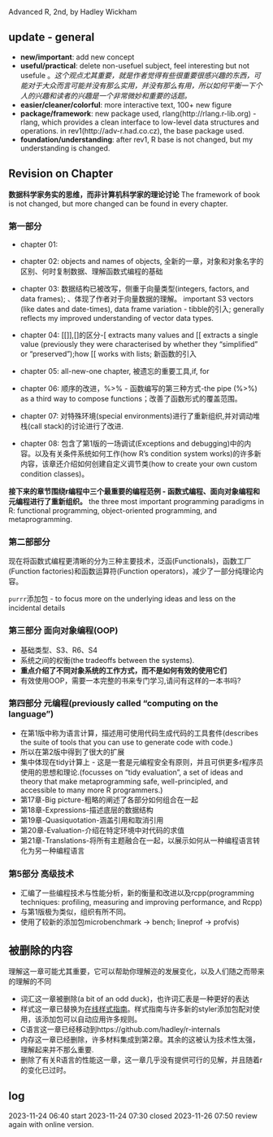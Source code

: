 Advanced R, 2nd, by Hadley Wickham


## update - general
- **new/important**: add new concept
- **useful/practical**: delete non-usefuel subject, feel interesting but not usefule 。*这个观点尤其重要，就是作者觉得有些很重要很感兴趣的东西，可能对于大众而言可能并没有那么实用，并没有那么有用，所以如何平衡一下个人的兴趣和读者的兴趣是一个非常微妙和重要的话题。*
- **easier/cleaner/colorful**: more interactive text, 100+ new figure
- **package/framework**: new package used, rlang(http://rlang.r-lib.org) -  rlang, which provides a clean interface to low-level data structures and operations. in rev1(http://adv-r.had.co.cz), the base package used.
- **foundation/understanding**: after rev1, R base is not changed, but my understanding is changed.

## Revision on Chapter
**数据科学家务实的思维，而非计算机科学家的理论讨论**
The framework of book is not changed, but more changed can be found in every chapter.

### 第一部分
- chapter 01: 

- chapter 02: objects and names of objects, 全新的一章，对象和对象名字的区别、何时复制数据、理解函数式编程的基础

- chapter 03: 数据结构已被改写，侧重于向量类型(integers, factors, and data frames);  、体现了作者对于向量数据的理解。 important S3 vectors (like dates and date-times), data frame variation - tibble的引入; generally reflects my improved understanding of vector data types.

- chapter 04: [[]],[]的区分-[ extracts many values and [[ extracts a single value (previously they were characterised by whether they “simplified” or “preserved”);how [[ works with lists; 新函数的引入

- chapter 05: all-new-one chapter, 被遗忘的重要工具,if, for

- chapter 06: 顺序的改进，%>% - 函数编写的第三种方式-the pipe (%>%) as a third way to compose functions；改善了函数形式的覆盖范围。

- chapter 07: 对特殊环境(special environments)进行了重新组织,并对调动堆栈(call stack)的讨论进行了改进.

- chapter 08: 包含了第1版的一场调试(Exceptions and debugging)中的内容。以及有关条件系统如何工作(how R’s condition system works)的许多新内容，该章还介绍如何创建自定义调节类(how to create your own custom condition classes)。

**接下来的章节围绕r编程中三个最重要的编程范例  - 函数式编程、面向对象编程和元编程进行了重新组织。**
the three most important programming paradigms in R: functional programming, object-oriented programming, and metaprogramming.

### 第二部部分
现在将函数式编程更清晰的分为三种主要技术，泛函(Functionals)，函数工厂(Function factories)和函数运算符(Function operators)，减少了一部分纯理论内容。

`purrr`添加包 - to focus more on the underlying ideas and less on the incidental details

### 第三部分 面向对象编程(OOP)
- 基础类型、S3、R6、S4
- 系统之间的权衡(the tradeoffs between the systems).
- **重点介绍了不同对象系统的工作方式，而不是如何有效的使用它们**
- 有效使用OOP，需要一本完整的书来专门学习,请问有这样的一本书吗?

### 第四部分 元编程(previously called “computing on the language”) 
 - 在第1版中称为语言计算，描述用可使用代码生成代码的工具套件(describes the suite of tools that you can use to generate code with code.)
 - 所以在第2版中得到了很大的扩展
 - 集中体现在tidy计算上 - 这是一套是元编程安全有原则，并且可供更多r程序员使用的思想和理论.(focusses on “tidy evaluation”, a set of ideas and theory that make metaprogramming safe, well-principled, and accessible to many more R programmers.)
 - 第17章-Big picture-粗略的阐述了各部分如何组合在一起
 - 第18章-Expressions-描述底层的数据结构
 - 第19章-Quasiquotation-涵盖引用和取消引用
 - 第20章-Evaluation-介绍在特定环境中对代码的求值
 - 第21章-Translations-将所有主题融合在一起，以展示如何从一种编程语言转化为另一种编程语言
 
### 第5部分 高级技术
- 汇编了一些编程技术与性能分析，新的衡量和改进以及rcpp(programming techniques: profiling, measuring and improving performance, and Rcpp)
- 与第1版极为类似，组织有所不同。
- 使用了较新的添加包microbenchmark -> bench; lineprof -> profvis)

## 被删除的内容

理解这一章可能尤其重要，它可以帮助你理解迩的发展变化，以及人们随之而带来的理解的不同

- 词汇这一章被删除(a bit of an odd duck)，也许词汇表是一种更好的表达
- 样式这一章已替换为[在线样式指南](http://style.tidyverse.org)。样式指南与许多新的styler添加包配对使用，该添加包可以自动应用许多规则。
- C语言这一章已经移动到https://github.com/hadley/r-internals
- 内存这一章已经删除，许多材料集成到第2章。其余的这被认为技术性太强，理解起来并不那么重要.
- 删除了有关R语言的性能这一章，这一章几乎没有提供可行的见解，并且随着r的变化已过时。

## log
2023-11-24 06:40 start
2023-11-24 07:30 closed
2023-11-26 07:50 review again with online version.

